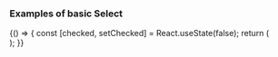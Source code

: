 
<Meta title="DCXLibrary/Form/FormSelect" component={FormSelect} />

### Examples of basic Select

<Canvas>
  <Story name="basic">
    {() => {
      const [checked, setChecked] = React.useState(false);
      return (
        <div>
                 <FormSelect
                    id="myId"
                    name="the name"
                    options={[{ label: 'option1', value: 'value1' }, { label: 'option2', value: 'value2' }]}
                 />
              </div>
      );
    }}
  </Story>
</Canvas>